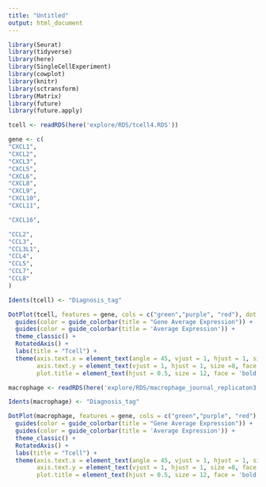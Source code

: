 ```yaml
---
title: "Untitled"
output: html_document
---
```



```r
library(Seurat)
library(tidyverse)
library(here)
library(SingleCellExperiment)
library(cowplot)
library(knitr)
library(sctransform)
library(Matrix)
library(future)
library(future.apply)
```

```r
tcell <- readRDS(here('explore/RDS/tcell4.RDS'))
```

```r
gene <- c(
"CXCL1",
"CXCL2",
"CXCL3",
"CXCL5",
"CXCL6",
"CXCL8",
"CXCL9",
"CXCL10",
"CXCL11",

"CXCL16",

"CCL2",
"CCL3",
"CCL3L1",
"CCL4",
"CCL5",
"CCL7",
"CCL8"
)
```



```r
Idents(tcell) <- "Diagnosis_tag"

DotPlot(tcell, features = gene, cols = c("green","purple", "red"), dot.scale = 5, split.by = "Diagnosis", assay = "RNA") +
  guides(color = guide_colorbar(title = "Gene Average Expression")) + 
  guides(color = guide_colorbar(title = 'Average Expression')) + 
  theme_classic() + 
  RotatedAxis() + 
  labs(title = "Tcell") + 
  theme(axis.text.x = element_text(angle = 45, vjust = 1, hjust = 1, size = 8, face = 'bold'),
        axis.text.y = element_text(vjust = 1, hjust = 1, size =8, face = 'bold'),
        plot.title = element_text(hjust = 0.5, size = 12, face = 'bold'), legend.position = 'right') 

```

```r
macrophage <- readRDS(here('explore/RDS/macrophage_journal_replicaton3.RDS'))
```

```r
Idents(macrophage) <- "Diagnosis_tag"

DotPlot(macrophage, features = gene, cols = c("green","purple", "red"), dot.scale = 5, split.by = "Diagnosis", assay = "RNA") +
  guides(color = guide_colorbar(title = "Gene Average Expression")) + 
  guides(color = guide_colorbar(title = 'Average Expression')) + 
  theme_classic() + 
  RotatedAxis() + 
  labs(title = "Tcell") + 
  theme(axis.text.x = element_text(angle = 45, vjust = 1, hjust = 1, size = 8, face = 'bold'),
        axis.text.y = element_text(vjust = 1, hjust = 1, size =8, face = 'bold'),
        plot.title = element_text(hjust = 0.5, size = 12, face = 'bold'), legend.position = 'right') 

```

















